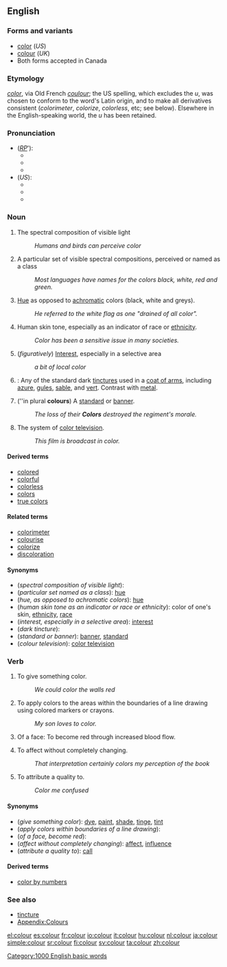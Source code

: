 {{wikipedia|color}}
==English==

===Forms and variants===
*[[color]] (''US'')
*[[colour]] (''UK'')
*Both forms accepted in Canada

===Etymology===
{{L.}} ''[[color]]'', via Old French ''[[coulour]]''; the US spelling, which excludes the ''u'', was chosen to conform to the word's Latin origin, and to make all derivatives consistent (''colorimeter'', ''colorize'', ''colorless'', etc; see below). Elsewhere in the English-speaking world, the ''u'' has been retained.

===Pronunciation===
*(''[[RP]]'''):
**{{AHD|/kŭlʹə/}}
**{{IPA|/ˈkʌlə/}}
**{{SAMPA|/"kVl@/}}
*(''US''):
**{{AHD|/kŭlʹər/}}
**{{IPA|/ˈkʌlɚ/}}
**{{SAMPA|/"kVl@`/}}

===Noun===
{{en-noun|s|-}}

#{{uncountable}} The spectral composition of visible light
#: ''Humans and birds can perceive color''
#{{countable}} A particular set of visible spectral compositions, perceived or named as a class
#: ''Most languages have names for the colors black, white, red and green.''
#{{uncountable}} [[hue|Hue]] as opposed to [[achromatic]] colors (black, white and greys).
#: ''He referred to the white flag as one "drained of all color".''
#{{uncountable}} Human skin tone, especially as an indicator of race or [[ethnicity]].
#: ''Color has been a sensitive issue in many societies.''
# (''figuratively'') [[interest|Interest]], especially in a selective area
#:''a bit of local color''
# {{tincture}}: Any of the standard dark [[tincture]]s used in a [[coat of arms]], including [[azure]], [[gules]], [[sable]], and [[vert]]. Contrast with [[metal]].
#(''in plural '''colours''') A [[standard]] or [[banner]].
#: ''The loss of their '''Colors''' destroyed the regiment's morale.''
#The system of [[color television]].
#:''This film is broadcast in color.''

====Derived terms====
* [[colored]]
* [[colorful]]
* [[colorless]]
* [[colors]]
* [[true colors]]

====Related terms====
* [[colorimeter]]
* [[colourise]]
* [[colorize]]<!-- you might expect only ou and s go together but this is just as common! -->
* [[discoloration]]

====Synonyms====
*(''spectral composition of visible light''):
*(''particular set named as a class''): [[hue]]
*(''hue, as opposed to achromatic colors''): [[hue]]
*(''human skin tone as an indicator or race or ethnicity''): color of one's skin, [[ethnicity]], [[race]]
*(''interest, especially in a selective area''): [[interest]]
*(''dark tincture''):
*(''standard or banner''): [[banner]], [[standard]]
*(''colour television''): [[color television]]

{{color-colour (noun)}}

===Verb===
{{en-verb}}

#{{transitive}} To give something color.
#: ''We could color the walls red''
#{{intransitive}} To apply colors to the areas within the boundaries of a line drawing using colored markers or crayons.
#: ''My son loves to color.''
# Of a face: To become red through increased blood flow.
#{{transitive}} To affect without completely changing.
#: ''That interpretation certainly colors my perception of the book''
#{{colloquial}} To attribute a quality to.
#: ''Color me confused''

====Synonyms====
*(''give something color''): [[dye]], [[paint]], [[shade]], [[tinge]], [[tint]]
*(''apply colors within boundaries of a line drawing''):<!--can this be used intransitively? [[colour in]]-->
*(''of a face, become red''):
*(''affect without completely changing''): [[affect]], [[influence]]
*(''attribute a quality to''): [[call]]

====Derived terms====
*[[color by numbers]]

===See also===
* [[tincture]]
* [[Wiktionary_Appendix:Colours|Appendix:Colours]]

{{color-colour (verb)}}

[[Category:1000 English basic words]]

[[el:colour]]
[[es:colour]]
[[fr:colour]]
[[io:colour]]
[[it:colour]]
[[hu:colour]]
[[nl:colour]]
[[ja:colour]]
[[simple:colour]]
[[sr:colour]]
[[fi:colour]]
[[sv:colour]]
[[ta:colour]]
[[zh:colour]]